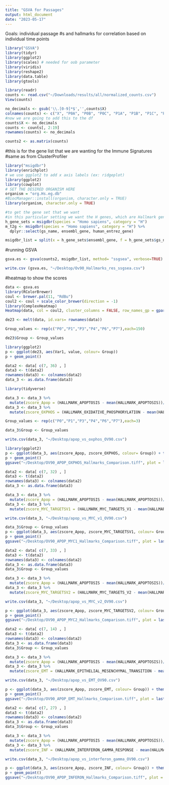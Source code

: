 ```yaml
---
title: "GSVA for Passages"
output: html_document
date: "2023-05-17"
---
```


Goals: individual passage #s and hallmarks for correlation based on individual time points 

```r
library("GSVA")
library(tidyr)
library(ggplot2)
library(scales) # needed for oob parameter
library(viridis)
library(reshape2)
library(data.table)
library(gtools)
```

```r
library(readr)
counts <- read.csv("~/Downloads/results/all/normalized_counts.csv")
View(counts)
```

```r
no_decimals <- gsub('\\.[0-9]*$','',counts$X)
colnames(counts) <- c("X", "P0A", "P0B", "P0C", "P1A", "P1B", "P1C", "P3A", "P3B", "P3C", "P4A", "P4B", "P4C", "P6A", "P6B", "P6C", "P7A", "P7B", "P7C")
#now we are going to add this to the df 
counts$X <- no_decimals
counts <- counts[, 2:19]
rownames(counts) <- no_decimals
```

```r
counts2 <- as.matrix(counts)
```


#this is for the gene list that we are wanting for the Immune Signatures 
#same as from ClusterProfiler
```r
library("msigdbr")
library(enrichplot)
# we use ggplot2 to add x axis labels (ex: ridgeplot)
library(ggplot2)
library(cowplot)
# SET THE DESIRED ORGANISM HERE
organism = "org.Hs.eg.db"
#BiocManager::install(organism, character.only = TRUE)
library(organism, character.only = TRUE)
```

```r
#to get the gene set that we want
#in this particular setting we want the H genes, which are Hallmark genes 
h_gene_sets = msigdbr(species = "Homo sapiens", category = "H")
m_t2g <- msigdbr(species = "Homo sapiens", category = "H") %>% 
  dplyr::select(gs_name, ensembl_gene, human_entrez_gene)
```

```r
msigdbr_list = split(x = h_gene_sets$ensembl_gene, f = h_gene_sets$gs_name)
```

#running GSVA
```r
gsva.es <- gsva(counts2, msigdbr_list, method= "ssgsea", verbose=TRUE)
```
```r
write.csv (gsva.es, "~/Desktop/Ov90_Hallmarks_res_ssgsea.csv")
```

#heatmap to show the scores 
```r
data <- gsva.es
library(RColorBrewer)
coul <- brewer.pal(11, "RdBu") 
coul2 <- coul + scale_color_brewer(direction = -1)
library(ComplexHeatmap)
Heatmap(data, col = coul2, cluster_columns = FALSE, row_names_gp = gpar(fontsize = 4))
```

```r
de23 <- melt(data, id.vars= rownames(data))
```

```r
Group_values <- rep(c("P0","P1","P3","P4","P6","P7"),each=150)
```

```r
de23$Group <- Group_values
```


```r
library(ggplot2)
p <- ggplot(de23, aes(Var1, value, colour= Group)) 
p + geom_point()
```
```r
data2 <- data[ c(7, 36) , ]
data3 <- t(data2)
rownames(data3) <- colnames(data2)
data_3 <- as.data.frame(data3)
```

```r
library(tidyverse)
```


```r
data_3 <- data_3 %>% 
  mutate(zscore_Apop = (HALLMARK_APOPTOSIS - mean(HALLMARK_APOPTOSIS))/sd(HALLMARK_APOPTOSIS))
data_3 <- data_3 %>% 
  mutate(zscore_OXPHOS = (HALLMARK_OXIDATIVE_PHOSPHORYLATION - mean(HALLMARK_OXIDATIVE_PHOSPHORYLATION))/sd(HALLMARK_OXIDATIVE_PHOSPHORYLATION))
```

```r
Group_values <- rep(c("P0","P1","P3","P4","P6","P7"),each=3)
```

```r
data_3$Group <- Group_values
```

```r
write.csv(data_3, "~/Desktop/apop_vs_oxphos_OV90.csv")
```

```r
library(ggplot2)
p <- ggplot(data_3, aes(zscore_Apop, zscore_OXPHOS, colour= Group)) + theme(panel.background = element_blank(), panel.grid.major= element_line()) + theme(axis.line = element_line(colour = "black")) + theme(legend.key.size = unit(1, 'cm'), legend.text = element_text(size=10), legend.title=element_blank()) + guides(color=guide_legend(ncol=2)) + scale_x_continuous("Apoptosis ssGSEA score", breaks= c(-1.5, -1, -0.5, 0, 0.5, 1, 1.5), ) + scale_y_continuous("Oxidative Phosphorylation ssGSEA score", breaks= c(3, 2, 1, 0, -1))
p + geom_point()
ggsave("~/Desktop/OV90_APOP_OXPHOS_Hallmarks_Comparison.tiff", plot = last_plot())
```

```r
data2 <- data[ c(7, 32) , ]
data3 <- t(data2)
rownames(data3) <- colnames(data2)
data_3 <- as.data.frame(data3)
```

```r
data_3 <- data_3 %>% 
  mutate(zscore_Apop = (HALLMARK_APOPTOSIS - mean(HALLMARK_APOPTOSIS))/sd(HALLMARK_APOPTOSIS))
data_3 <- data_3 %>% 
  mutate(zscore_MYC_TARGETSV1 = (HALLMARK_MYC_TARGETS_V1 - mean(HALLMARK_MYC_TARGETS_V1))/sd(HALLMARK_MYC_TARGETS_V1))
```

```r
write.csv(data_3, "~/Desktop/apop_vs_MYC_v1_OV90.csv")
```

```r
data_3$Group <- Group_values
p <- ggplot(data_3, aes(zscore_Apop, zscore_MYC_TARGETSV1, colour= Group)) + theme(panel.background = element_blank(), panel.grid.major= element_line()) + theme(axis.line = element_line(colour = "black")) + theme(legend.key.size = unit(1, 'cm'), legend.text = element_text(size=8), legend.title=element_blank()) + guides(color=guide_legend(ncol=2)) + scale_x_continuous("Apoptosis ssGSEA score", breaks= c(-1.5, -1, -0.5, 0, 0.5, 1, 1.5), ) + scale_y_continuous("MYC Targets V1 ssGSEA score", breaks= c(3, 2, 1, 0, -1))
p + geom_point()
ggsave("~/Desktop/OV90_APOP_MYC1_Hallmarks_Comparison.tiff", plot = last_plot())
```

```r
data2 <- data[ c(7, 33) , ]
data3 <- t(data2)
rownames(data3) <- colnames(data2)
data_3 <- as.data.frame(data3)
data_3$Group <- Group_values
```

```r
data_3 <- data_3 %>% 
  mutate(zscore_Apop = (HALLMARK_APOPTOSIS - mean(HALLMARK_APOPTOSIS))/sd(HALLMARK_APOPTOSIS))
data_3 <- data_3 %>% 
  mutate(zscore_MYC_TARGETSV2 = (HALLMARK_MYC_TARGETS_V2 - mean(HALLMARK_MYC_TARGETS_V2))/sd(HALLMARK_MYC_TARGETS_V2))
```

```r
write.csv(data_3, "~/Desktop/apop_vs_MYC_v2_OV90.csv")
```

```r
p <- ggplot(data_3, aes(zscore_Apop, zscore_MYC_TARGETSV2, colour= Group)) + theme(panel.background = element_blank(), panel.grid.major= element_line()) + theme(axis.line = element_line(colour = "black")) + theme(legend.key.size = unit(1, 'cm'), legend.text = element_text(size=8), legend.title=element_blank()) + guides(color=guide_legend(ncol=2))  + scale_x_continuous("Apoptosis ssGSEA score", breaks= c(-1.5, -1, -0.5, 0, 0.5, 1, 1.5), ) + scale_y_continuous("MYC Targets V2 ssGSEA score", breaks= c(3, 2, 1, 0, -1))
p + geom_point()
ggsave("~/Desktop/OV90_APOP_MYC2_Hallmarks_Comparison.tiff", plot = last_plot())
```

```r
data2 <- data[ c(7, 14) , ]
data3 <- t(data2)
rownames(data3) <- colnames(data2)
data_3 <- as.data.frame(data3)
data_3$Group <- Group_values
```

```r
data_3 <- data_3 %>% 
  mutate(zscore_Apop = (HALLMARK_APOPTOSIS - mean(HALLMARK_APOPTOSIS))/sd(HALLMARK_APOPTOSIS))
data_3 <- data_3 %>% 
  mutate(zscore_EMT = (HALLMARK_EPITHELIAL_MESENCHYMAL_TRANSITION - mean(HALLMARK_EPITHELIAL_MESENCHYMAL_TRANSITION))/sd(HALLMARK_EPITHELIAL_MESENCHYMAL_TRANSITION))
```

```r
write.csv(data_3, "~/Desktop/apop_vs_EMT_OV90.csv")
```

```r
p <- ggplot(data_3, aes(zscore_Apop, zscore_EMT, colour= Group)) + theme(panel.background = element_blank(), panel.grid.major= element_line()) + theme(axis.line = element_line(colour = "black")) + theme(legend.key.size = unit(1, 'cm'), legend.text = element_text(size=8), legend.title=element_blank()) + guides(color=guide_legend(ncol=2))  + scale_x_continuous("Apoptosis ssGSEA score", breaks= c(-1.5, -1, -0.5, 0, 0.5, 1, 1.5), ) + scale_y_continuous("EMT ssGSEA score", breaks= c(2, 1, 0, -1))
p + geom_point()
ggsave("~/Desktop/OV90_APOP_EMT_Hallmarks_Comparison.tiff", plot = last_plot())
```

```r
data2 <- data[ c(7, 27) , ]
data3 <- t(data2)
rownames(data3) <- colnames(data2)
data_3 <- as.data.frame(data3)
data_3$Group <- Group_values
```

```r
data_3 <- data_3 %>% 
  mutate(zscore_Apop = (HALLMARK_APOPTOSIS - mean(HALLMARK_APOPTOSIS))/sd(HALLMARK_APOPTOSIS))
data_3 <- data_3 %>% 
  mutate(zscore_INF = (HALLMARK_INTERFERON_GAMMA_RESPONSE - mean(HALLMARK_INTERFERON_GAMMA_RESPONSE)) /sd(HALLMARK_INTERFERON_GAMMA_RESPONSE))
```

```r
write.csv(data_3, "~/Desktop/apop_vs_interferon_gamma_OV90.csv")
```

```r
p <- ggplot(data_3, aes(zscore_Apop, zscore_INF, colour= Group)) + theme(panel.background = element_blank(), panel.grid.major= element_line()) + theme(axis.line = element_line(colour = "black")) + theme(legend.key.size = unit(1, 'cm'), legend.text = element_text(size=8), legend.title=element_blank()) + guides(color=guide_legend(ncol=2))  + scale_x_continuous("Apoptosis ssGSEA score", breaks= c(-1.5, -1, -0.5, 0, 0.5, 1, 1.5), ) + scale_y_continuous("Interferon Gamma Response ssGSEA score", breaks= c(2, 1, 0, -1))
p + geom_point()
ggsave("~/Desktop/OV90_APOP_INFERON_Hallmarks_Comparison.tiff", plot = last_plot())
```
